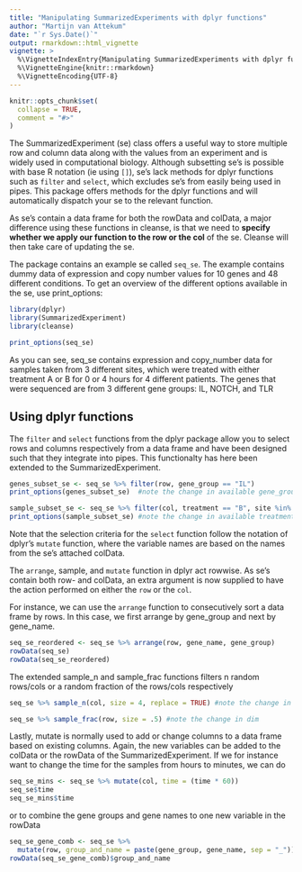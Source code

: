 ```yaml
---
title: "Manipulating SummarizedExperiments with dplyr functions"
author: "Martijn van Attekum"
date: "`r Sys.Date()`"
output: rmarkdown::html_vignette
vignette: >
  %\VignetteIndexEntry{Manipulating SummarizedExperiments with dplyr functions}
  %\VignetteEngine{knitr::rmarkdown}
  %\VignetteEncoding{UTF-8}
---
```


```r
knitr::opts_chunk$set(
  collapse = TRUE,
  comment = "#>"
)
```

The SummarizedExperiment (se) class offers a useful way to store multiple row and column
data along with the values from an experiment and is widely used in computational biology.
Although subsetting se's is possible with base R notation (ie using `[]`), se's lack methods
for dplyr functions such as `filter` and `select`, which excludes se's from easily being used in pipes.
This package offers methods for the dplyr functions and will automatically dispatch
your se to the relevant function.

As se's contain a data frame for both the rowData and colData, a major difference using
these functions in cleanse, is that we need to **specify whether we apply our function to
the row or the col** of the se. Cleanse will then take care of updating the se.

The package contains an example se called `seq_se`. The example contains
dummy data of expression and copy number values for 10 genes and 48 different conditions.
To get an overview of the different options available in the se, use print_options:
```r
library(dplyr)
library(SummarizedExperiment)
library(cleanse)
```
```r
print_options(seq_se)
```
  
As you can see, seq_se contains expression and copy_number data for samples taken from
3 different sites, which were treated with either treatment A or B for 0 or 4 hours for 4
different patients. The genes that were sequenced are from 3 different gene groups:
IL, NOTCH, and TLR

## Using dplyr functions
The `filter` and `select` functions from the dplyr package allow you to select rows and
columns respectively from a data frame and have been designed such that they integrate
into pipes. This functionalty has here been extended to the SummarizedExperiment.

```r
genes_subset_se <- seq_se %>% filter(row, gene_group == "IL")
print_options(genes_subset_se)  #note the change in available gene_groups

sample_subset_se <- seq_se %>% filter(col, treatment == "B", site %in% c("brain", "skin"))
print_options(sample_subset_se) #note the change in available treatment and site
```

Note that the selection criteria for the `select` function follow the notation of dplyr's
`mutate` function, where the variable names are based on the names from the se's attached colData.

The `arrange`, sample, and `mutate` function in dplyr act rowwise. As se's contain both row-
and colData, an extra argument is now supplied to have the action performed on either
the `row` or the `col`.

For instance, we can use the `arrange` function to consecutively sort a data frame by rows. 
In this case, we first arrange by gene_group and next by gene_name.
```r
seq_se_reordered <- seq_se %>% arrange(row, gene_name, gene_group)
rowData(seq_se)
rowData(seq_se_reordered)
```

The extended sample_n and sample_frac functions filters n random rows/cols 
or a random fraction of the rows/cols respectively
```r
seq_se %>% sample_n(col, size = 4, replace = TRUE) #note the change in dim

seq_se %>% sample_frac(row, size = .5) #note the change in dim
```

Lastly, mutate is normally used to add or change columns to a data frame based on 
existing columns. Again, the new variables can be added to the colData or the 
rowData of the SummarizedExperiment. If we for instance want to change the time 
for the samples from hours to minutes, we can do
```r
seq_se_mins <- seq_se %>% mutate(col, time = (time * 60))
seq_se$time
seq_se_mins$time
```
or to combine the gene groups and gene names to one new variable in the rowData
```r
seq_se_gene_comb <- seq_se %>% 
  mutate(row, group_and_name = paste(gene_group, gene_name, sep = "_"))
rowData(seq_se_gene_comb)$group_and_name
```
